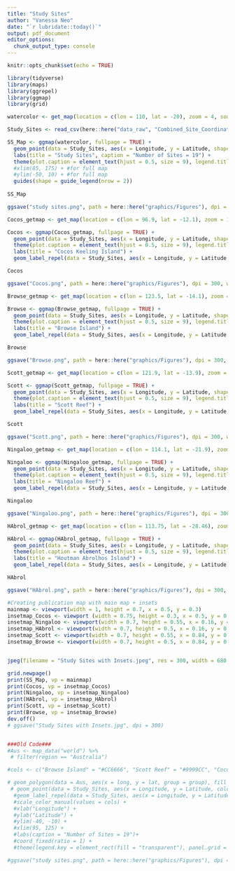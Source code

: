 ```yaml
---
title: "Study Sites"
author: "Vanessa Neo"
date: "`r lubridate::today()`"
output: pdf_document
editor_options: 
  chunk_output_type: console
---
```


```r
knitr::opts_chunk$set(echo = TRUE)
```

```r
library(tidyverse)
library(maps)
library(ggrepel)
library(ggmap)
library(grid)

watercolor <- get_map(location = c(lon = 110, lat = -20), zoom = 4, source = 'stamen', maptype="watercolor")

Study_Sites <- read_csv(here::here("data_raw", "Combined_Site_Coordinates_Full.csv")) 

SS_Map <- ggmap(watercolor, fullpage = TRUE) +
  geom_point(data = Study_Sites, aes(x = Longitude, y = Latitude, shape = Reef), size = 5) +
  labs(title = "Study Sites", caption = "Number of Sites = 19") +
  theme(plot.caption = element_text(hjust = 0.5, size = 9), legend.title = element_blank(), legend.key = element_rect(fill = "transparent"), panel.background = element_rect(fill = "transparent"), legend.position = "bottom", legend.text = element_text(size = 7), plot.title = element_text(size = 22, hjust = 0.5), panel.border = element_rect(color = "black", fill = "transparent", size = 2)) +
  #xlim(85, 175) + #for full map
  #ylim(-50, 10) + #for full map
  guides(shape = guide_legend(nrow = 2))
 
SS_Map

ggsave("study sites.png", path = here::here("graphics/Figures"), dpi = 300, width = 210, height = 100, units = "mm", limitsize = TRUE, bg = "transparent")

Cocos_getmap <- get_map(location = c(lon = 96.9, lat = -12.1), zoom = 13, source = 'stamen', maptype="watercolor")

Cocos <- ggmap(Cocos_getmap, fullpage = TRUE) +
  geom_point(data = Study_Sites, aes(x = Longitude, y = Latitude, shape = Reef), size = 5) +
  theme(plot.caption = element_text(hjust = 0.5, size = 9), legend.title = element_blank(), legend.key = element_rect(fill = "transparent"), panel.background = element_rect(fill = "transparent"), legend.position = "none", legend.text = element_blank(), plot.title = element_text(size = 22, hjust = 0.5), panel.border = element_rect(color = "black", fill = "transparent", linetype = "dashed")) +
  labs(title = "Cocos Keeling Island") +
  geom_label_repel(data = Study_Sites, aes(x = Longitude, y = Latitude, label = Site, size = 5))

Cocos

ggsave("Cocos.png", path = here::here("graphics/Figures"), dpi = 300, width = 210, height = 100, units = "mm", limitsize = TRUE, bg = "transparent")

Browse_getmap <- get_map(location = c(lon = 123.5, lat = -14.1), zoom = 11, source = 'stamen', maptype="watercolor")

Browse <- ggmap(Browse_getmap, fullpage = TRUE) +
  geom_point(data = Study_Sites, aes(x = Longitude, y = Latitude, shape = Reef), size = 5) +
  theme(plot.caption = element_text(hjust = 0.5, size = 9), legend.title = element_blank(), legend.key = element_rect(fill = "transparent"), panel.background = element_rect(fill = "transparent"), legend.position = "none", legend.text = element_blank(), plot.title = element_text(size = 22, hjust = 0.5), panel.border = element_rect(color = "black", fill = "transparent", linetype = "dashed")) +
  labs(title = "Browse Island") +
  geom_label_repel(data = Study_Sites, aes(x = Longitude, y = Latitude, label = Site, size = 5))

Browse

ggsave("Browse.png", path = here::here("graphics/Figures"), dpi = 300, width = 210, height = 100, units = "mm", limitsize = TRUE, bg = "transparent")

Scott_getmap <- get_map(location = c(lon = 121.9, lat = -13.9), zoom = 10, source = 'stamen', maptype="watercolor")

Scott <- ggmap(Scott_getmap, fullpage = TRUE) +
  geom_point(data = Study_Sites, aes(x = Longitude, y = Latitude, shape = Reef), size = 5) +
  theme(plot.caption = element_text(hjust = 0.5, size = 9), legend.title = element_blank(), legend.key = element_rect(fill = "transparent"), panel.background = element_rect(fill = "transparent"), legend.position = "none", legend.text = element_blank(), plot.title = element_text(size = 22, hjust = 0.5), panel.border = element_rect(color = "black", fill = "transparent", linetype = "dashed")) +
  labs(title = "Scott Reef") +
  geom_label_repel(data = Study_Sites, aes(x = Longitude, y = Latitude, label = Site, size = 5))

Scott

ggsave("Scott.png", path = here::here("graphics/Figures"), dpi = 300, width = 210, height = 100, units = "mm", limitsize = TRUE, bg = "transparent")

Ningaloo_getmap <- get_map(location = c(lon = 114.1, lat = -21.9), zoom = 11, source = 'stamen', maptype="watercolor")

Ningaloo <- ggmap(Ningaloo_getmap, fullpage = TRUE) +
  geom_point(data = Study_Sites, aes(x = Longitude, y = Latitude, shape = Reef), size = 5) +
  theme(plot.caption = element_text(hjust = 0.5, size = 9), legend.title = element_blank(), legend.key = element_rect(fill = "transparent"), panel.background = element_rect(fill = "transparent"), legend.position = "none", legend.text = element_blank(), plot.title = element_text(size = 22, hjust = 0.5), panel.border = element_rect(color = "black", fill = "transparent", linetype = "dashed")) +
  labs(title = "Ningaloo Reef") +
  geom_label_repel(data = Study_Sites, aes(x = Longitude, y = Latitude, label = Site, size = 5))

Ningaloo

ggsave("Ningaloo.png", path = here::here("graphics/Figures"), dpi = 300, width = 210, height = 100, units = "mm", limitsize = TRUE, bg = "transparent")

HAbrol_getmap <- get_map(location = c(lon = 113.75, lat = -28.46), zoom = 14, source = 'stamen', maptype="watercolor")

HAbrol <- ggmap(HAbrol_getmap, fullpage = TRUE) +
  geom_point(data = Study_Sites, aes(x = Longitude, y = Latitude, shape = Reef), size = 5) +
  theme(plot.caption = element_text(hjust = 0.5, size = 9), legend.title = element_blank(), legend.key = element_rect(fill = "transparent"), panel.background = element_rect(fill = "transparent"), legend.position = "none", legend.text = element_blank(), plot.title = element_text(size = 22, hjust = 0.5), panel.border = element_rect(color = "black", fill = "transparent", linetype = "dashed")) +
  labs(title = "Houtman Abrolhos Island") +
  geom_label_repel(data = Study_Sites, aes(x = Longitude, y = Latitude, label = Site, size = 5))

HAbrol

ggsave("HAbrol.png", path = here::here("graphics/Figures"), dpi = 300, width = 210, height = 100, units = "mm", limitsize = TRUE, bg = "transparent")

#Creating publication map with main map + insets
mainmap <- viewport(width = 1, height = 0.7, x = 0.5, y = 0.3)
insetmap_Cocos <- viewport (width = 0.75, height = 0.3, x = 0.5, y = 0.83)
insetmap_Ningaloo <- viewport(width = 0.7, height = 0.55, x = 0.16, y = 0.72)
insetmap_HAbrol <- viewport(width = 0.7, height = 0.5, x = 0.16, y = 0.18)
insetmap_Scott <- viewport(width = 0.7, height = 0.55, x = 0.84, y = 0.72)
insetmap_Browse <- viewport(width = 0.7, height = 0.5, x = 0.84, y = 0.18)


jpeg(filename = "Study Sites with Insets.jpeg", res = 300, width = 680, height = 400, units = "mm" ) 

grid.newpage()
print(SS_Map, vp = mainmap)
print(Cocos, vp = insetmap_Cocos)
print(Ningaloo, vp = insetmap_Ningaloo)
print(HAbrol, vp = insetmap_HAbrol)
print(Scott, vp = insetmap_Scott)
print(Browse, vp = insetmap_Browse)
dev.off()
# ggsave("Study Sites with Insets.jpg", dpi = 300)


###Old Code###
#Aus <- map_data("world") %>% 
 # filter(region == "Australia")

#cols <- c("Browse Island" = "#CC6666", "Scott Reef" = "#9999CC", "Cocos (Keeling) Islands" = "#66CC99", "Ningaloo Reef" = "#FFCC99", "Houtman Abrolhos" = "dark blue")

# geom_polygon(data = Aus, aes(x = long, y = lat, group = group), fill = "grey") +
 # geom_point(data = Study_Sites, aes(x = Longitude, y = Latitude, color = Reef), size = 3 ) +
  #geom_label_repel(data = Study_Sites, aes(x = Longitude, y = Latitude, label = Site, fill = Reef), size = 4, max.overlaps = 40, segment.color = "grey80") +
  #scale_color_manual(values = cols) +
  #xlab("Longitude") +
  #ylab("Latitude") +
  #ylim(-40, -10) +
  #xlim(95, 125) +
  #labs(caption = "Number of Sites = 19")+
  #coord_fixed(ratio = 1) +
  #theme(legend.key = element_rect(fill = "transparent"), panel.grid = element_line(color = "transparent"), legend.position = "bottom", axis.title = element_text(size = 12), panel.background = element_rect(fill = "transparent"), axis.line = element_line(color = "black"), plot.caption = element_text(hjust = 0.5, size = 12), legend.title = element_blank() )

#ggsave("study sites.png", path = here::here("graphics/Figures"), dpi = 300, width = 210, height = 100, units = "mm", limitsize = FALSE)

```
